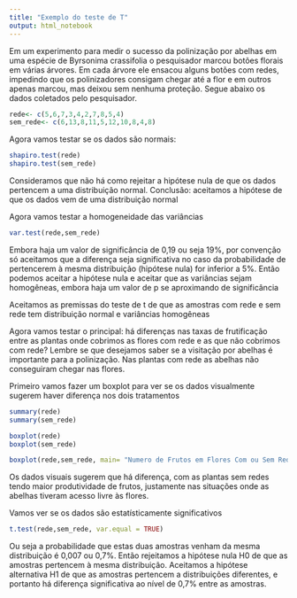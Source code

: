 ```yaml
---
title: "Exemplo do teste de T"
output: html_notebook
---
```

Em um experimento para medir o sucesso da polinização por abelhas em uma espécie de
Byrsonima crassifolia o pesquisador marcou botões florais em várias árvores. Em cada árvore ele
ensacou alguns botões com redes, impedindo que os polinizadores consigam chegar até a flor e em
outros apenas marcou, mas deixou sem nenhuma proteção. Segue abaixo os dados coletados pelo
pesquisador.
 

```r
rede<- c(5,6,7,3,4,2,7,8,5,4)
sem_rede<- c(6,13,8,11,5,12,10,8,4,8)

```

Agora vamos testar se os dados são normais:
```r
shapiro.test(rede)
shapiro.test(sem_rede)
```

Consideramos que não há como rejeitar a hipótese nula de que os dados pertencem a uma distribuição normal. 
Conclusão: aceitamos a hipótese de que os dados vem de uma distribuição normal

Agora vamos testar a homogeneidade das variâncias

```r
var.test(rede,sem_rede)
```

Embora haja um valor de significância de 0,19 ou seja 19%, por convenção só aceitamos que a diferença seja significativa no caso da probabilidade de pertencerem à mesma distribuição (hipótese nula) for inferior a 5%. Então podemos aceitar a hipótese nula e aceitar que as variâncias sejam homogêneas, embora haja um valor de p se aproximando de significância

Aceitamos as premissas do teste de t de que as amostras com rede e sem rede tem distribuição normal e variâncias homogêneas

Agora vamos testar o principal:  há diferenças nas taxas de frutificação entre as plantas onde cobrimos as flores com rede e as que não cobrimos com rede?  Lembre se que desejamos saber se a visitação por abelhas é importante para a polinização. Nas plantas com rede as abelhas não conseguiram chegar nas flores.

Primeiro vamos fazer um boxplot para ver se os dados visualmente sugerem haver diferença nos dois tratamentos



```r
summary(rede)
summary(sem_rede)

boxplot(rede)
boxplot(sem_rede)

boxplot(rede,sem_rede, main= "Numero de Frutos em Flores Com ou Sem Rede", names = c("Com Rede", "Sem Rede"))

```

Os dados visuais sugerem que há diferença, com as plantas sem redes tendo maior produtividade de frutos, justamente nas situações onde as abelhas tiveram acesso livre às flores.

Vamos ver se os dados são estatísticamente significativos

```r
t.test(rede,sem_rede, var.equal = TRUE)
```

Ou seja a probabilidade que estas duas amostras venham da mesma distribuição é 0,007 ou 0,7%. Então rejeitamos a hipótese nula H0 de que as amostras pertencem à mesma distribuição. Aceitamos a hipótese alternativa H1 de que as amostras pertencem a distribuições diferentes, e portanto há diferença significativa ao nível de 0,7% entre as amostras.




